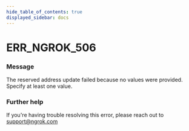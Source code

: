 ```yaml
---
hide_table_of_contents: true
displayed_sidebar: docs
---
```



# ERR_NGROK_506

### Message

The reserved address update failed because no values were provided. Specify at least one value.

<ErrorDetails error="err_ngrok_506" />

### Further help

If you're having trouble resolving this error, please reach out to [support@ngrok.com](mailto:support@ngrok.com?subject=Help%20with%20ERR_NGROK_506)
